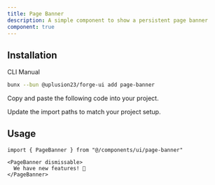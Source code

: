 ```yaml
---
title: Page Banner
description: A simple component to show a persistent page banner
component: true
---
```


<ComponentPreview name="page-banner-demo" description="A page banner with some text" />

## Installation

<Tabs defaultValue="cli">

<TabsList>
  <TabsTrigger value="cli">CLI</TabsTrigger>
  <TabsTrigger value="manual">Manual</TabsTrigger>
</TabsList>
<TabsContent value="cli">

```bash
bunx --bun @uplusion23/forge-ui add page-banner
```

</TabsContent>

<TabsContent value="manual">

<Steps>

<Step>Copy and paste the following code into your project.</Step>

<ComponentSource name="page-banner" />

<Step>Update the import paths to match your project setup.</Step>

</Steps>

</TabsContent>

</Tabs>

## Usage

```tsx
import { PageBanner } from "@/components/ui/page-banner"
```

```tsx
<PageBanner dismissable>
  We have new features! 🎉
</PageBanner>
```
